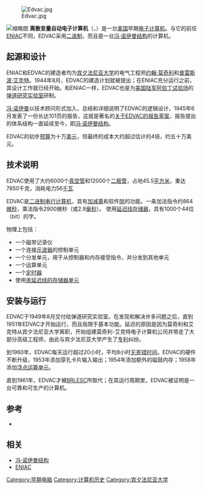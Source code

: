 [[File:Edvac.jpg|thumb]]

[[File:Women_holding_parts_of_the_first_four_Army_computers.jpg|缩略图]]
'''离散变量自动电子计算机'''（{{lang-en|Electronic Discrete Variable Automatic Computer}}，{{lang|en|EDVAC}}）是一台[[美国|美国]]早期[[电子计算机|电子计算机]]。与它的前任[[ENIAC|ENIAC]]不同，EDVAC采用[[二进制|二进制]]，而且是一台[[冯·诺伊曼结构|冯·诺伊曼结构]]的计算机。

== 起源和设计 ==
ENIAC和EDVAC的建造者均为[[宾夕法尼亚大学|宾夕法尼亚大学]]的电气工程师[[约翰·莫奇利|约翰·莫奇利]]和[[普雷斯波·艾克特|普雷斯波·艾克特]]。1944年8月，EDVAC的建造计划就被提出；在ENIAC充分运行之前，其设计工作就已经开始。和ENIAC一样，EDVAC也是为[[美国陆军|美国陆军]][[阿伯丁试验场|阿伯丁试验场]]的[[弹道研究实验室|弹道研究实验室]]研制。

[[冯·诺伊曼|冯·诺伊曼]]以技术顾问形式加入，总结和详细说明了EDVAC的逻辑设计，1945年6月发表了一份长达101页的报告，这就是著名的[[First_Draft_of_a_Report_on_the_EDVAC|关于EDVAC的报告草案]]，报告提出的体系结构一直延续至今，即[[冯·诺伊曼结构|冯·诺伊曼结构]]。

EDVAC的初步[[预算|预算]]为十万[[美元|美元]]，但最终的成本大约超过估计的4倍，约五十万美元。

== 技术说明 ==
EDVAC使用了大约6000个[[真空管|真空管]]和12000个[[二极管|二极管]]，占地45.5[[平方米|平方米]]，重达7850千克，消耗电力56[[千瓦|千瓦]]

EDVAC是[[二进制|二进制]][[串行计算机|串行计算机]]，具有[[加|加]][[减|减]][[乘|乘]]和软件[[除|除]]的功能。一条加法指令约864[[微秒|微秒]]，乘法指令2900微秒（或2.9[[毫秒|毫秒]]）。
使用[[延迟线存储器|延迟线存储器]]，具有1000个44位（bit）的字。

物理上包括：
* 一个磁带记录仪
* 一个连接[[示波器|示波器]]的控制单元
* 一个分发单元，用于从控制器和内存接受指令，并分发到其他单元
* 一个运算单元
* 一个[[定时器|定时器]]
* 使用[[延迟线存储器|汞延迟线的存储器单元]]

== 安装与运行 ==

EDVAC于1949年8月交付给弹道研究实验室。在发现和解决许多问题之后，直到1951年EDVAC才开始运行，而且局限于基本功能。延迟的原因是因为莫奇利和艾克特从宾夕法尼亚大学离职，开始组建莫奇利-艾克特电子计算机公司并带走了大部分高级工程师，由此与宾夕法尼亚大学产生了[[专利|专利]]纠纷。

到1960年，EDVAC每天运行超过20小时，平均8小时[[无差错时间|无差错时间]]。EDVAC的硬件不断升级，1953年添加穿孔卡片输入输出；1954年添加额外的磁鼓内存；1958年添加[[浮点运算单元|浮点运算单元]]。

直到1961年，EDVAC才被[[BRLESC|BRLESC]]所取代；在其运行周期里，EDVAC被证明是一台可靠和可生产的计算机。

== 参考 ==
* {{cite web en|title=First Draft of a Report on the EDVAC|author=John von Neumann|url=http://www.virtualtravelog.net/entries/2003-08-TheFirstDraft.pdf|deadurl=yes|archiveurl=https://web.archive.org/web/20040423232125/http://www.virtualtravelog.net/entries/2003-08-TheFirstDraft.pdf|archivedate=2004-04-23|accessdate=2008-12-18}}

== 相关 ==
* [[冯·诺伊曼结构|冯·诺伊曼结构]]
* [[ENIAC|ENIAC]]

[[Category:早期电脑|Category:早期电脑]]
[[Category:计算机历史|Category:计算机历史]]
[[Category:宾夕法尼亚大学|Category:宾夕法尼亚大学]]